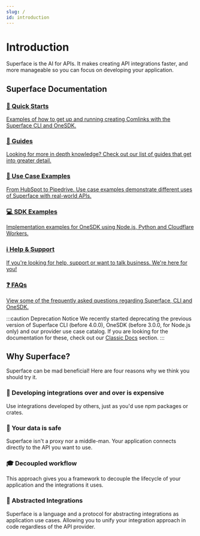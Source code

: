 ```yaml
---
slug: /
id: introduction
---
```


# Introduction

Superface is the AI for APIs. It makes creating API integrations faster, and more manageable so you can focus on developing your application.

## Superface Documentation

<div className="row padding-bottom--lg">
  <div className="col col--6">
    <div className="card shadow">
      <a href="/docs/introduction/getting-started" className="menu__link">
        <div className="card__body">
          <h3>🏃 Quick Starts</h3>
          <p>
            Examples of how to get up and running creating Comlinks with the
            Superface CLI and OneSDK.
          </p>
        </div>
      </a>
    </div>
  </div>
  <div className="col col--6">
    <div className="card shadow">
      <a href="/docs/guides/how-to-create" className="menu__link">
        <div className="card__body">
          <h3>🔎 Guides</h3>
          <p>
            Looking for more in depth knowledge? Check out our list of guides
            that get into greater detail.
          </p>
        </div>
      </a>
    </div>
  </div>
  <div className="col col--6">
    <div className="card shadow">
      <a href="/docs/api-examples" className="menu__link">
        <div className="card__body">
          <h3>💼 Use Case Examples</h3>
          <p>
            From HubSpot to Pipedrive. Use case examples demonstrate different
            uses of Superface with real-world APIs.
          </p>
        </div>
      </a>
    </div>
  </div>
  <div className="col col--6">
    <div className="card shadow">
      <a href="/docs/examples" className="menu__link">
        <div className="card__body">
          <h3>💻 SDK Examples</h3>
          <p>
            Implementation examples for OneSDK using Node.js, Python and
            Cloudflare Workers.
          </p>
        </div>
      </a>
    </div>
  </div>
  <div className="col col--6">
    <div className="card shadow">
      <a href="/docs/support" className="menu__link">
        <div className="card__body">
          <h3>ℹ️ Help & Support</h3>
          <p>
            If you're looking for help, support or want to talk business. We're
            here for you!
          </p>
        </div>
      </a>
    </div>
  </div>
  <div className="col col--6">
    <div className="card shadow">
      <a href="/docs/faq" className="menu__link">
        <div className="card__body">
          <h3>❓ FAQs</h3>
          <p>
            View some of the frequently asked questions regarding Superface, CLI
            and OneSDK.
          </p>
        </div>
      </a>
    </div>
  </div>
</div>

:::caution Deprecation Notice
We recently started deprecating the previous version of Superface CLI (before 4.0.0), OneSDK (before 3.0.0, for Node.js only) and our provider use case catalog. If you are looking for the documentation for these, check out our [Classic Docs](./classic/index.mdx) section.
:::

## Why Superface?

Superface can be mad beneficial! Here are four reasons why we think you should try it.

<div className="row padding-bottom--lg">
  <div className="col col--6">
    <div className="card shadow">
      <div className="card__body">
        <h3>💸 Developing integrations over and over is expensive</h3>
        <p>Use integrations developed by others, just as you'd use npm packages or crates.
        </p>
      </div>
    </div>
  </div>

<div className="col col--6">
    <div className="card shadow">
      <div className="card__body">
        <h3>🔐 Your data is safe</h3>
        <p>Superface isn't a proxy nor a middle-man. Your application connects directly to the API you want to use.
        </p>
      </div>
    </div>
  </div>
  <div className="col col--6">
    <div className="card shadow">
      <div className="card__body">
        <h3>🎓 Decoupled workflow</h3>
        <p>This approach gives you a framework to decouple the lifecycle of your application and the integrations it uses.
        </p>
      </div>
    </div>
  </div>
    <div className="col col--6">
    <div className="card shadow">
      <div className="card__body">
        <h3>🧐 Abstracted Integrations</h3>
        <p>Superface is a language and a protocol for abstracting integrations as application use cases. Allowing you to unify your integration approach in code regardless of the API provider.
        </p>
      </div>
    </div>
  </div>
</div>

